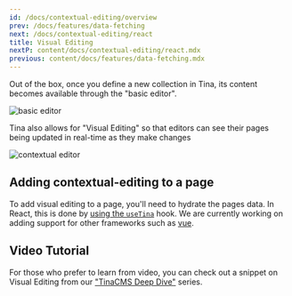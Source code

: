 ```yaml
---
id: /docs/contextual-editing/overview
prev: /docs/features/data-fetching
next: /docs/contextual-editing/react
title: Visual Editing
nextP: content/docs/contextual-editing/react.mdx
previous: content/docs/features/data-fetching.mdx
---
```


Out of the box, once you define a new collection in Tina, its content becomes available through the "basic editor".

![basic editor](https://res.cloudinary.com/forestry-demo/image/upload/v1647455231/tina-io/docs/basic-editor.png)

Tina also allows for "Visual Editing" so that editors can see their pages being updated in real-time as they make changes

![contextual editor](https://res.cloudinary.com/forestry-demo/image/upload/v1647455231/tina-io/docs/contextual-editing.png)

## Adding contextual-editing to a page

To add visual editing to a page, you'll need to hydrate the pages data. In React, this is done by [using the `useTina`](/docs/contextual-editing/react) hook. We are currently working on adding support for other frameworks such as [vue](/docs/contextual-editing/vue).

## Video Tutorial

For those who prefer to learn from video, you can check out a snippet on Visual Editing from our ["TinaCMS Deep Dive"](https://www.youtube.com/watch?v=PcgnJDILv4w\&list=PLPar4H9PHKVqoCwZy79PHr8-W_vA3lAOB\&pp=iAQB) series.

<Youtube embedSrc="https://www.youtube.com/embed/PcgnJDILv4w?start=1067" />
